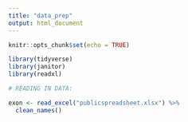 ```yaml
---
title: "data_prep"
output: html_document
---
```


```r
knitr::opts_chunk$set(echo = TRUE)

library(tidyverse)
library(janitor)
library(readxl)
```

```r
# READING IN DATA:

exon <- read_excel("publicspreadsheet.xlsx") %>%
  clean_names()
```

